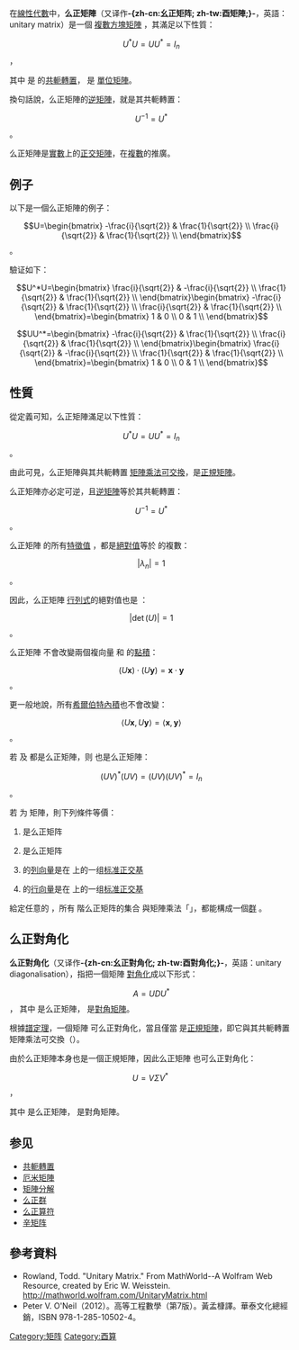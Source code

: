 {{NoteTA|G1=Math}}
{{线性代数}}

在[[線性代數|線性代數]]中，'''么正矩陣'''（又译作'''-{zh-cn:幺正矩阵; zh-tw:酉矩陣;}-'''，英語：unitary matrix）是一個 {{math|''n''×''n''}} [[复数_(数学)|複數]][[方塊矩陣|方塊矩陣]] {{math|''U''}}，其滿足以下性質：

:<math>U^*U=UU^*=I_n</math> ，

其中 {{math|''U''*}} 是 {{math|''U''}} 的[[共軛轉置|共軛轉置]]，{{math|''I<sub>n</sub>''}} 是 {{math|''n''×''n''}} [[單位矩陣|單位矩陣]]。

換句話說，么正矩陣的[[逆矩陣|逆矩陣]]，就是其共軛轉置：

:<math>U^{-1} = U^*</math>。

么正矩陣是[[實數|實數]]上的[[正交矩陣|正交矩陣]]，在[[复数_(数学)|複數]]的推廣。

==例子==

以下是一個么正矩陣的例子：

:<math>U=\begin{bmatrix}
-\frac{i}{\sqrt{2}} & \frac{1}{\sqrt{2}} \\
\frac{i}{\sqrt{2}} & \frac{1}{\sqrt{2}} \\
\end{bmatrix}</math>。

驗证如下：

:<math>U^*U=\begin{bmatrix}
\frac{i}{\sqrt{2}} & -\frac{i}{\sqrt{2}} \\
\frac{1}{\sqrt{2}} & \frac{1}{\sqrt{2}} \\
\end{bmatrix}\begin{bmatrix}
-\frac{i}{\sqrt{2}} & \frac{1}{\sqrt{2}} \\
\frac{i}{\sqrt{2}} & \frac{1}{\sqrt{2}} \\
\end{bmatrix}=\begin{bmatrix}
1 & 0 \\
0 & 1 \\
\end{bmatrix}</math>

:<math>UU^*=\begin{bmatrix}
-\frac{i}{\sqrt{2}} & \frac{1}{\sqrt{2}} \\
\frac{i}{\sqrt{2}} & \frac{1}{\sqrt{2}} \\
\end{bmatrix}\begin{bmatrix}
\frac{i}{\sqrt{2}} & -\frac{i}{\sqrt{2}} \\
\frac{1}{\sqrt{2}} & \frac{1}{\sqrt{2}} \\
\end{bmatrix}=\begin{bmatrix}
1 & 0 \\
0 & 1 \\
\end{bmatrix}</math>

==性質==

從定義可知，么正矩陣滿足以下性質：

:<math>U^*U=UU^*=I_n</math> 。

由此可見，么正矩陣與其共軛轉置 {{math|''U''*}} [[矩陣乘法|矩陣乘法]][[可交換|可交換]]，是[[正規矩陣|正規矩陣]]。

么正矩陣亦必定可逆，且[[逆矩陣|逆矩陣]]等於其共軛轉置：

:<math>U^{-1} = U^*</math>。


么正矩陣 {{math|''U''}} 的所有[[特徵值|特徵值]] {{math|λ<sub>''n''</sub>}} ，都是[[絕對值|絕對值]]等於 {{math|1}} 的複數：

:<math>\left| \lambda_n \right| = 1</math> 。

因此，么正矩陣 {{math|''U''}} [[行列式|行列式]]的絕對值也是 {{math|1}}：

:<math>\left| \det(U) \right| = 1</math> 。


么正矩陣 {{math|''U''}} 不會改變兩個複向量 {{math|'''x'''}} 和 {{math|'''y'''}} 的[[點積|點積]]：
:<math>(U\mathbf{x})\cdot(U\mathbf{y}) = \mathbf{x} \cdot \mathbf{y}</math>。

更一般地說，所有[[內積空間|希爾伯特內積]]也不會改變：
:<math>\langle U\mathbf{x}, U\mathbf{y} \rangle = \langle \mathbf{x}, \mathbf{y} \rangle</math>。


若 {{math|''U''}} 及 {{math|''V''}} 都是么正矩陣，则 {{math|''UV''}} 也是么正矩陣：

:<math>(UV)^*(UV)=(UV)(UV)^*=I_n</math>。


若 {{math|''U''}} 为 {{math|''n''×''n''}} 矩陣，則下列條件等價：

# {{math|''U''}} 是么正矩阵
# {{math|''U''<sup>*</sup>}}是么正矩阵
# {{math|''U''}} 的[[列向量|列向量]]是在 {{math|'''C'''<sup>''n''</sup>}} 上的一组[[标准正交基|标准正交基]]
# {{math|''U''}} 的[[行向量|行向量]]是在 {{math|'''C'''<sup>''n''</sup>}} 上的一组[[标准正交基|标准正交基]]


給定任意的 {{math|''n''}} ，所有 {{math|''n''}} 階么正矩阵的集合 {{math|''G''}} 與矩陣乘法「{{math|⋅}}」，都能構成一個[[群|群]] {{math|(''G'', ⋅ )}}。

==么正對角化==

'''么正對角化'''（又译作'''-{zh-cn:幺正對角化; zh-tw:酉對角化;}-'''，英語：unitary diagonalisation），指把一個矩陣 {{math|''A''}} [[對角化|對角化]]成以下形式：

:<math>A=UDU^*</math> ，
其中 {{math|''U''}} 是么正矩陣，{{math|''D''}} 是[[對角矩陣|對角矩陣]]。

根據[[譜定理|譜定理]]，一個矩陣 {{math|''A''}} 可么正對角化，當且僅當 {{math|''A''}} 是[[正規矩陣|正規矩陣]]，即它與其共軛轉置 {{math|''A''*}} 矩陣乘法可交換（{{math|1= ''A''*''A'' = ''AA''*}}）。


由於么正矩陣本身也是一個正規矩陣，因此么正矩陣 {{math|''U''}} 也可么正對角化：

:<math>U = V\Sigma V^*\;</math>，

其中 {{math|''V''}} 是么正矩陣，{{math|Σ}} 是對角矩陣。

==参见==
*[[共軛轉置|共軛轉置]]
*[[厄米矩陣|厄米矩陣]]
*[[矩陣分解|矩陣分解]]
*[[么正群|么正群]]
*[[么正算符|么正算符]]
*[[辛矩阵|辛矩阵]]

== 參考資料 ==
*Rowland, Todd. "Unitary Matrix." From MathWorld--A Wolfram Web Resource, created by Eric W. Weisstein. http://mathworld.wolfram.com/UnitaryMatrix.html {{Wayback|url=http://mathworld.wolfram.com/UnitaryMatrix.html |date=20210512152923 }}
*Peter V. O'Neil（2012）。高等工程數學（第7版）。黃孟槺譯。華泰文化總經銷，ISBN 978-1-285-10502-4。

[[Category:矩阵|Category:矩阵]]
[[Category:酉算|Category:酉算]]